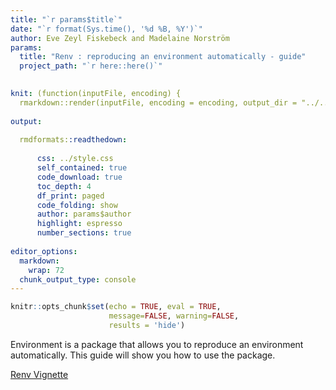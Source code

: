 ---
title: "`r params$title`"
date: "`r format(Sys.time(), '%d %B, %Y')`"
author: Eve Zeyl Fiskebeck and Madelaine Norström
params:
  title: "Renv : reproducing an environment automatically - guide" 
  project_path: "`r here::here()`"
  

knit: (function(inputFile, encoding) {
  rmarkdown::render(inputFile, encoding = encoding, output_dir = "../../docs") })  
  
output: 
  
  rmdformats::readthedown:
      
      css: ../style.css
      self_contained: true
      code_download: true
      toc_depth: 4
      df_print: paged
      code_folding: show
      author: params$author
      highlight: espresso
      number_sections: true
      
editor_options: 
  markdown: 
    wrap: 72
  chunk_output_type: console
---

```{r setup, include=FALSE}
knitr::opts_chunk$set(echo = TRUE, eval = TRUE, 
                      message=FALSE, warning=FALSE,
                      results = 'hide')
```

Environment is a package that allows you to reproduce an environment automatically. This guide will show you how to use the package. 

[Renv Vignette](https://rstudio.github.io/renv/articles/renv.html)

